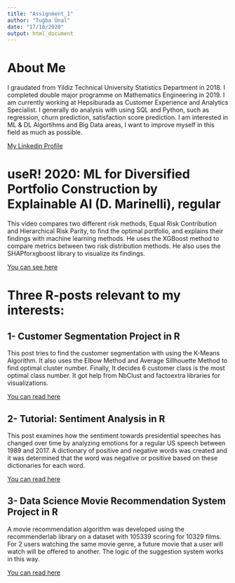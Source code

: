 ```yaml
---
title: "Assignment_1"
author: "Tuğba Ünal"
date: "17/10/2020"
output: html_document
---
```



# About Me

I graudated from Yildiz Technical University Statistics Department in 2018. I completed double major programme on
Mathematics Engineering in 2019. 
I am currently working at Hepsiburada as Customer Experience and Analytics Specialist.
I generally do analysis with using SQL and Python, such as regression, churn prediction, satisfaction score prediction.
I am interested in ML & DL Algortihms and Big Data areas, I want to improve myself in this field as much as possible.

[My Linkedin Profile](https://www.linkedin.com/in/tuğba-ünal-58880313a)


# useR! 2020: ML for Diversified Portfolio Construction by Explainable AI (D. Marinelli), regular

This video compares two different risk methods, Equal Risk Contribution and Hierarchical Risk Parity, to find the
optimal portfolio, and explains their findings with machine learning methods. 
He uses the XGBoost method to compare metrics between two risk distribution methods. He also uses the SHAPforxgboost
library to visualize its findings.

[You can see here](https://www.youtube.com/watch?v=lrADaEAek9Y) 


# Three R-posts relevant to my interests:


## 1- Customer Segmentation Project in R

This post tries to find the customer segmentation with using the K-Means Algorithm. It also uses the Elbow Method and
Average Sillhouette Method to find optimal cluster number. 
Finally, It decides 6 customer class is the most optimal class number. It got help from NbClust and factoextra
libraries for visualizations.

[You can read here](https://rpubs.com/Unsa/582266)


## 2- Tutorial: Sentiment Analysis in R
This post examines how the sentiment towards presidential speeches has changed over time by analyzing emotions for a
regular US speech between 1989 and 2017.
A dictionary of positive and negative words was created and it was determined that the word was negative or positive
based on these dictionaries for each word.

[You can read here](https://www.kaggle.com/rtatman/tutorial-sentiment-analysis-in-r)


## 3- Data Science Movie Recommendation System Project in R

A movie recommendation algorithm was developed using the recommenderlab library on a dataset with 105339 
scoring for 10329 films. 
For 2 users watching the same movie genre, a future movie that a user will watch will be offered to another.
The logic of the suggestion system works in this way.

[You can read here](https://data-flair.training/blogs/data-science-r-movie-recommendation/)



